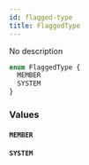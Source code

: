 ```yaml
---
id: flagged-type
title: FlaggedType
---
```


No description

```graphql
enum FlaggedType {
  MEMBER
  SYSTEM
}
```

### Values

#### `MEMBER`

#### `SYSTEM`
